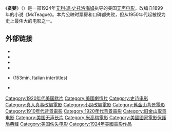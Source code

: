 {{unreferenced|time=2014-06-02T20:01:49+00:00}}
{{Infobox film
| name           = 贪婪<br />''Greed''
| image          = <!-- 檔案已被刪除 Greed film.jpg -->
| caption        = 海報
| director       = [[艾利·馮·史托洛海姆|艾利·馮·史托洛海姆]]
| producer       = 艾利·馮·史托洛海姆<br>[[Irving_Thalberg|Irving Thalberg]]
| writer         = 艾利·馮·史托洛海姆<br>{{link-en|琼·马西斯|June Mathis}}''(credited contractually)''
| based on       = {{Based on|[[McTeague|McTeague]]|[[Frank_Norris|Frank Norris]]}}
| starring       = [[Gibson_Gowland|Gibson Gowland]]<br>[[ZaSu_Pitts|ZaSu Pitts]]<br>[[Jean_Hersholt|Jean Hersholt]]
| music          = [[William_Axt|William Axt]]
| cinematography = Ben F. Reynold and [[William_H._Daniels|William H. Daniels]]
| editing        = Erich von Stroheim and Frank Hull (42-[[Reel#Motion_picture_terminology|reel]] and 24-reel versions)<br>[[Rex_Ingram_(director)|Rex Ingram]] and Grant Whytock (18-reel version) <br>June Mathis and [[Joseph_Farnham|Joseph Farnham]] (10-reel version)
| studio         = 米高梅
| distributor    = [[米高梅公司|米高梅公司]]
| released       = {{Film date|1924|12|4}}
| runtime        = 462分钟 （原始剪辑版）<br>140分钟 （院线版）<br/>239分钟 （修复版）
| language       = 默片 <br> 英语字幕
| country        = {{USA}}
| budget         = 665,603 美元
| gross          = 274,827 美元
}}

《'''贪婪'''》（{{lang-en|'''''Greed'''''}}）是一部1924年[[艾利·馮·史托洛海姆|艾利·馮·史托洛海姆]]执导的美国[[无声电影|无声电影]]，改编自{{link-en|弗兰克·诺里斯|Frank Norris}}1899年的小说《McTeague》。本片公映时票房和口碑都失败，但从1950年代起被视为史上最伟大的电影之一。

== 外部链接 ==
* {{IMDb title|id=0015881|title=Greed}}
* {{tcmdb title|892|Greed}}
* {{Amg movie|20855|Greed}}
* {{rotten-tomatoes|1008924-greed|Greed}}
* {{Internet Archive film|id=greed1924|name=Greed}} (153min, Italian intertitles)
* {{douban}}

{{Authority control}}
{{DEFAULTSORT:Greed (Film)}}
[[Category:1920年代美国默片|Category:1920年代美国默片]]
[[Category:美國劇情片|Category:美國劇情片]]
[[Category:史诗电影|Category:史诗电影]]
[[Category:真人真事改編電影|Category:真人真事改編電影]]
[[Category:小說改編電影|Category:小說改編電影]]
[[Category:舊金山背景電影|Category:舊金山背景電影]]
[[Category:1910年代背景電影|Category:1910年代背景電影]]
[[Category:1920年代背景電影|Category:1920年代背景電影]]
[[Category:旧金山取景电影|Category:旧金山取景电影]]
[[Category:美国无声长片|Category:美国无声长片]]
[[Category:米高梅電影|Category:米高梅電影]]
[[Category:美國國家電影保護局典藏|Category:美國國家電影保護局典藏]]
[[Category:美国佚失电影|Category:美国佚失电影]]
[[Category:1924年美國電影作品|Category:1924年美國電影作品]]